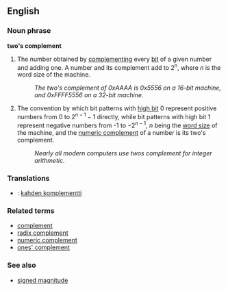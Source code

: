 ==English==

===Noun phrase===
'''two's complement'''

# {{computing}} The number obtained by [[complement]]ing every [[bit]] of a given number and adding one.  A number and its complement add to 2<sup>n</sup>, where ''n'' is the word size of the machine.
#: ''The two's complement of 0xAAAA is 0x5556 on a 16-bit machine, and 0xFFFF5556 on a 32-bit machine.''
# {{computing}} The convention by which bit patterns with [[high bit]] 0 represent positive numbers from 0 to <math>2^{n-1} - 1</math> directly, while bit patterns with high bit 1 represent negative numbers from -1 to <math>-2^{n - 1}</math>, ''n'' being the [[word size]] of the machine, and the [[numeric complement]] of a number is its two's complement.
#: ''Nearly all modern computers use twos complement for integer arithmetic.''

=== Translations ===
*{{fi}}: [[kahden komplementti]]

===Related terms===
* [[complement]]
* [[radix complement]]
* [[numeric complement]]
* [[ones' complement]]

===See also===
* [[signed magnitude]]